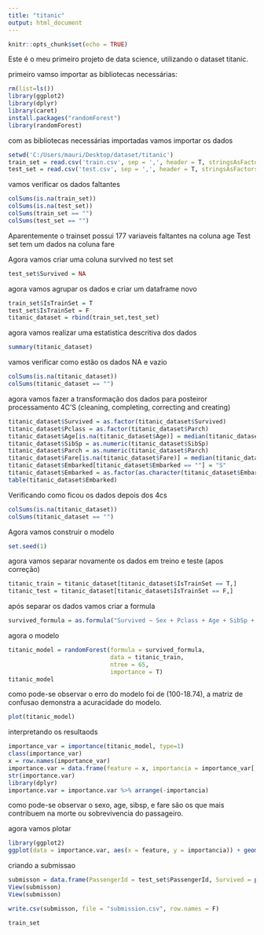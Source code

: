 ```yaml
---
title: "titanic"
output: html_document
---
```


```r
knitr::opts_chunk$set(echo = TRUE)
```



Este é o meu primeiro projeto de data science, utilizando o dataset titanic.


primeiro vamso importar as bibliotecas necessárias: 

```r
rm(list=ls())
library(ggplot2)
library(dplyr)
library(caret)
install.packages("randomForest")
library(randomForest)
```

com as bibliotecas necessárias importadas vamos importar os dados


```r
setwd('C:/Users/mauri/Desktop/dataset/titanic')
train_set = read.csv('train.csv', sep = ',', header = T, stringsAsFactors = T)
test_set = read.csv('test.csv', sep = ',', header = T, stringsAsFactors = T)

```

vamos verificar os dados faltantes

```r
colSums(is.na(train_set))
colSums(is.na(test_set))
colSums(train_set == "")
colSums(test_set == "")
```
Aparentemente o trainset possui 177 variaveis faltantes na coluna age
Test set tem um dados na coluna fare 

Agora vamos criar uma coluna survived no test set

```r
test_set$Survived = NA
```

agora vamos agrupar os dados e criar um dataframe novo

```r
train_set$IsTrainSet = T
test_set$IsTrainSet = F
titanic_dataset = rbind(train_set,test_set)

```

agora vamos realizar uma estatistica descritiva dos dados

```r
summary(titanic_dataset)
```
vamos verificar como estão os dados NA e vazio

```r
colSums(is.na(titanic_dataset))
colSums(titanic_dataset == "")
```

agora vamos fazer a transformação dos dados para posteiror processamento 4C'S (cleaning, completing, correcting and creating)


```r
titanic_dataset$Survived = as.factor(titanic_dataset$Survived)
titanic_dataset$Pclass = as.factor(titanic_dataset$Parch)
titanic_dataset$Age[is.na(titanic_dataset$Age)] = median(titanic_dataset$Age, na.rm = T)
titanic_dataset$SibSp = as.numeric(titanic_dataset$SibSp)
titanic_dataset$Parch = as.numeric(titanic_dataset$Parch)
titanic_dataset$Fare[is.na(titanic_dataset$Fare)] = median(titanic_dataset$Fare, na.rm = T)
titanic_dataset$Embarked[titanic_dataset$Embarked == ""] = "S"
titanic_dataset$Embarked = as.factor(as.character(titanic_dataset$Embarked))
table(titanic_dataset$Embarked)
```

Verificando como ficou os dados depois dos 4cs
```r
colSums(is.na(titanic_dataset))
colSums(titanic_dataset == "")
```


Agora vamos construir o modelo



```r
set.seed(1)
```

agora vamos separar novamente os dados em treino e teste (apos correção)

```r
titanic_train = titanic_dataset[titanic_dataset$IsTrainSet == T,]
titanic_test = titanic_dataset[titanic_dataset$IsTrainSet == F,]
```


após separar os dados vamos criar a formula 


```r
survived_formula = as.formula("Survived ~ Sex + Pclass + Age + SibSp + Parch + Fare + Embarked")
```

agora o modelo
```r
titanic_model = randomForest(formula = survived_formula,
                             data = titanic_train,
                             ntree = 65,
                             importance = T)
titanic_model
```

como pode-se observar o erro do modelo foi de (100-18.74), a matriz de confusao demonstra a acuracidade do modelo.
```r
plot(titanic_model)
```
interpretando os resultaods

```r
importance_var = importance(titanic_model, type=1)
class(importance_var)
x = row.names(importance_var)
importance.var = data.frame(feature = x, importancia = importance_var[,1])
str(importance.var)
library(dplyr)
importance.var = importance.var %>% arrange(-importancia)
```

 como pode-se observar o sexo, age, sibsp, e fare são os que mais contribuem na morte ou sobrevivencia do passageiro.
 
agora vamos plotar 
```r
library(ggplot2)
ggplot(data = importance.var, aes(x = feature, y = importancia)) + geom_bar(stat = "identity")
```
criando a submissao

```r
submisson = data.frame(PassengerId = test_set$PassengerId, Survived = predict(titanic_model, newdata = titanic_test))
View(submisson)
View(submisson)
```


```r
write.csv(submisson, file = "submission.csv", row.names = F)
```

```r
train_set
```

